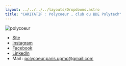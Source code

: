 ```yaml
---
layout: ../../../../layouts/Dropdowns.astro
title: "CARITATIF : Polycoeur , club du BDE Polytech"
---
```

![polycoeur](/assets/assos/polycoeur.png)  
- [Site](https://www.polytech.sorbonne-universite.fr/vie-associative/polycoeur)  
- [Instagram](https://www.instagram.com/polycoeur.sorbonne/)  
- [Facebook](https://www.facebook.com/polycoeur.sorbonne)  
- [LinkedIn](https://www.linkedin.com/company/polycoeur/)  
- Mail : polycoeur.paris.upmc@gmail.com